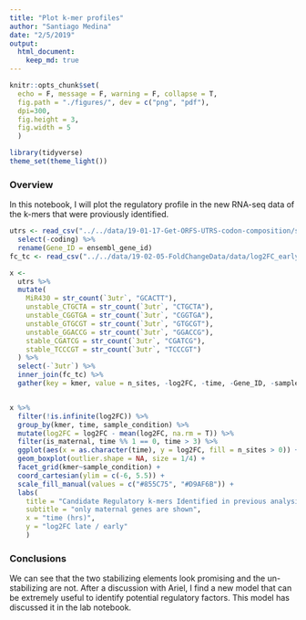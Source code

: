 ```yaml
---
title: "Plot k-mer profiles"
author: "Santiago Medina"
date: "2/5/2019"
output: 
  html_document:
    keep_md: true
---
```


```r
knitr::opts_chunk$set(
  echo = F, message = F, warning = F, collapse = T,
  fig.path = "./figures/", dev = c("png", "pdf"),
  dpi=300,
  fig.height = 3,
  fig.width = 5
  )

library(tidyverse)
theme_set(theme_light())
```

### Overview

In this notebook, I will plot the regulatory profile in the new RNA-seq data of the k-mers that were proviously identified.

```r
utrs <- read_csv("../../data/19-01-17-Get-ORFS-UTRS-codon-composition/sequence-data/fish_seq_data_cds_3utr.csv") %>% 
  select(-coding) %>% 
  rename(Gene_ID = ensembl_gene_id)
fc_tc <- read_csv("../../data/19-02-05-FoldChangeData/data/log2FC_earlyVSlate_tidytimecourse.csv")

```


```r
x <- 
  utrs %>% 
  mutate(
    MiR430 = str_count(`3utr`, "GCACTT"),
    unstable_CTGCTA = str_count(`3utr`, "CTGCTA"),
    unstable_CGGTGA = str_count(`3utr`, "CGGTGA"),
    unstable_GTGCGT = str_count(`3utr`, "GTGCGT"),
    unstable_GGACCG = str_count(`3utr`, "GGACCG"),
    stable_CGATCG = str_count(`3utr`, "CGATCG"),
    stable_TCCCGT = str_count(`3utr`, "TCCCGT")
  ) %>% 
  select(-`3utr`) %>% 
  inner_join(fc_tc) %>% 
  gather(key = kmer, value = n_sites, -log2FC, -time, -Gene_ID, -sample_condition, -is_maternal)


x %>% 
  filter(!is.infinite(log2FC)) %>% 
  group_by(kmer, time, sample_condition) %>% 
  mutate(log2FC = log2FC - mean(log2FC, na.rm = T)) %>% 
  filter(is_maternal, time %% 1 == 0, time > 3) %>% 
  ggplot(aes(x = as.character(time), y = log2FC, fill = n_sites > 0)) +
  geom_boxplot(outlier.shape = NA, size = 1/4) +
  facet_grid(kmer~sample_condition) +
  coord_cartesian(ylim = c(-6, 5.5)) +
  scale_fill_manual(values = c("#855C75", "#D9AF6B")) +
  labs(
    title = "Candidate Regulatory k-mers Identified in previous analysis",
    subtitle = "only maternal genes are shown",
    x = "time (hrs)",
    y = "log2FC late / early"
    )
```

### Conclusions

We can see that the two stabilizing elements look promising and the un-stabilizing are not. After a discussion with Ariel, I find a new model that can be extremely useful to identify potential regulatory factors. This model has discussed it in the lab notebook.

